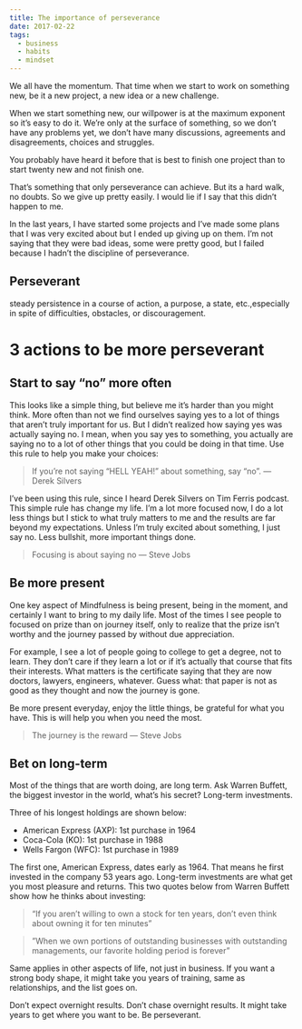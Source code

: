 ```yaml
---
title: The importance of perseverance
date: 2017-02-22
tags:
  - business
  - habits
  - mindset
---
```


We all have the momentum. That time when we start to work on something new, be it a new project, a new idea or a new challenge.

When we start something new, our willpower is at the maximum exponent so it’s easy to do it. We’re only at the surface of something, so we don’t have any problems yet, we don’t have many discussions, agreements and disagreements, choices and struggles.

You probably have heard it before that is best to finish one project than to start twenty new and not finish one.

That’s something that only perseverance can achieve. But its a hard walk, no doubts. So we give up pretty easily. I would lie if I say that this didn’t happen to me.

In the last years, I have started some projects and I’ve made some plans that I was very excited about but I ended up giving up on them. I’m not saying that they were bad ideas, some were pretty good, but I failed because I hadn’t the discipline of perseverance.

## Perseverant

steady persistence in a course of action, a purpose, a state, etc.,especially in spite of difficulties, obstacles, or discouragement.

# 3 actions to be more perseverant

## Start to say “no” more often

This looks like a simple thing, but believe me it’s harder than you might think. More often than not we find ourselves saying yes to a lot of things that aren’t truly important for us. But I didn’t realized how saying yes was actually saying no. I mean, when you say yes to something, you actually are saying no to a lot of other things that you could be doing in that time. Use this rule to help you make your choices:

> If you’re not saying “HELL YEAH!” about something, say “no”. — Derek Silvers

I’ve been using this rule, since I heard Derek Silvers on Tim Ferris podcast. This simple rule has change my life. I’m a lot more focused now, I do a lot less things but I stick to what truly matters to me and the results are far beyond my expectations. Unless I’m truly excited about something, I just say no. Less bullshit, more important things done.

> Focusing is about saying no — Steve Jobs

## Be more present

One key aspect of Mindfulness is being present, being in the moment, and certainly I want to bring to my daily life. Most of the times I see people to focused on prize than on journey itself, only to realize that the prize isn’t worthy and the journey passed by without due appreciation.

For example, I see a lot of people going to college to get a degree, not to learn. They don’t care if they learn a lot or if it’s actually that course that fits their interests. What matters is the certificate saying that they are now doctors, lawyers, engineers, whatever. Guess what: that paper is not as good as they thought and now the journey is gone.

Be more present everyday, enjoy the little things, be grateful for what you have. This is will help you when you need the most.

> The journey is the reward — Steve Jobs

## Bet on long-term

Most of the things that are worth doing, are long term. Ask Warren Buffett, the biggest investor in the world, what’s his secret? Long-term investments.

Three of his longest holdings are shown below:

- American Express (AXP): 1st purchase in 1964
- Coca-Cola (KO): 1st purchase in 1988
- Wells Fargon (WFC): 1st purchase in 1989

The first one, American Express, dates early as 1964. That means he first invested in the company 53 years ago. Long-term investments are what get you most pleasure and returns. This two quotes below from Warren Buffett show how he thinks about investing:

> “If you aren’t willing to own a stock for ten years, don’t even think about owning it for ten minutes”

> ”When we own portions of outstanding businesses with outstanding managements, our favorite holding period is forever”

Same applies in other aspects of life, not just in business. If you want a strong body shape, it might take you years of training, same as relationships, and the list goes on.

Don’t expect overnight results. Don’t chase overnight results. It might take years to get where you want to be. Be perseverant.
